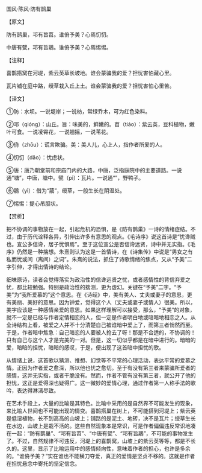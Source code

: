 

国风·陈风·防有鹊巢

【原文】

防有鹊巢，邛有旨苕。谁侜予美？心焉忉忉。

中唐有甓，邛有旨鷊。谁侜予美？心焉惕惕。

【注释】

喜鹊搭窝在河堤，紫云英草长坡地。谁会蒙骗我的爱？担忧害怕藏心里。

瓦片铺在庭中路，绶草栽入丘上土。谁会蒙骗我的爱？担忧害怕心里苦。

【译文】

①防：水坝。一说堤岸；一说枋，常绿乔木，可为红色染料。

②邛（qióng）：山丘。旨：味美的，鲜嫩的。苕（tiáo）：紫云英，豆科植物，嫩叶可食。一说凌霄花，一说翘摇，一说苇花。

③侜（zhōu）：谎言欺骗。美：美人儿，心上人，指作者所爱的人。

④忉忉（dāo）：忧虑状。

⑤唐：唐乃朝堂前和宗庙门内的大路，中唐，泛指庭院中的主要道路。一说通“塘”，中唐，塘中。甓（pì）：瓦片。一说通“”，野鸭子。

⑥鷊（yì）：借为“虉”，绶草，一般生长在阴湿处。

⑦惕惕：提心吊胆状。

【赏析】

把不协调的事物放在一起，引起危机的恐惧，是《防有鹊巢》一诗的情绪症结。不过，由于历代诠释各异，引伸出许多有意思的观点。《毛诗序》说这首诗是“忧谗贼也。宣公多信谗，居子忧惧焉”。至于这位宣公是否信谗远贤，诗中并无实指。《毛序》仍然是一种揣想。朱熹则认为这是一首情诗，在《诗集传》中说是“男女之有私而忧或间（离间）之词”。朱熹的说法，抓住了诗歌情绪的焦点，又从“予美”二字引伸，才得出情诗的结论。

细味原诗，读者会觉得落实为政治性的信谗远贤之忧，或者感情性的背信弃爱之忧，都比较勉强。特别是政治性的揣测，更为虚幻。关键在“予美”二字。“予美”为“我所爱慕的”这个意思。在《诗经》中，美有美人、丈夫或妻子的意思，更有美丽、美好的意思。因为钟爱，觉得这个人（丈夫或妻子或情人）很美。所以，美字应该是一种感情亲爱的意思。如果这样理解可以接受，那么，“予美”的对象，就不一定是已经与作者定情相恋的人，但一定是作者明白地或暗暗地相恋之人。从全诗结构上看，被爱之人并不十分清楚自己被谁暗中爱上了，而第三者悄然而至。于是，作者暗中焦急：自己暗恋的人要被人抢去了呀！那是不合适的，不协调的！只有自己与这个人才是完美的一对。但是，这一切似乎都是在暗中进行的。暗暗的爱，暗暗的担忧，暗暗的感叹，于是，便出现了这首暗中担忧的歌。

从情绪上说，这首歌以猜测、推想、幻觉等不平常的心理活动，表达平常的爱慕之情。正因为作者爱之愈深，所以他也忧之愈切。至于有没有第三者来蒙骗所爱者的感情，这并无实指，或者干脆没有。然而，作者不管有没有第三者，就公开了他的担忧，这正是爱得深也疑得广。这一微妙的爱情心理，通过作者第一人称手法的歌吟，表达得淋漓尽致。

在艺术手段上，大量的比喻是其特色。比喻中采用的是自然界不可能发生的现象，来比喻人世间也不可能出现的情变。喜鹊搭巢在树上，不可能搭到河堤上；紫云英是低湿植物，长不到高高的山坡上；铺路的是泥土、地砖，决不是瓦片；绶草生长在水边，山坡上是栽不活的。这些自然现象本是常识，可是作者偏偏违反常识地凑在一起：“防有鹊巢”、“邛有旨苕”、“中唐有甓”、“邛有旨鷊”，不可能的事物发生了。不过，自然规律不可违反，河堤上的喜鹊窝，山坡上的紫云英等等，都是不长久的。这里，显示了比喻运用中的感情倾向性，意味着作者的担心，也许是多余的。“谁侜予美？”实在谁也不能横刀夺爱，真正的爱情是坚贞不移的。这就是作者在担忧悬念中寄托的坚定信念。

